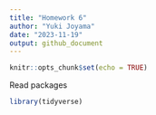 ```yaml
---
title: "Homework 6"
author: "Yuki Joyama"
date: "2023-11-19"
output: github_document
---
```


```r
knitr::opts_chunk$set(echo = TRUE)
```

Read packages
```r
library(tidyverse)
```

